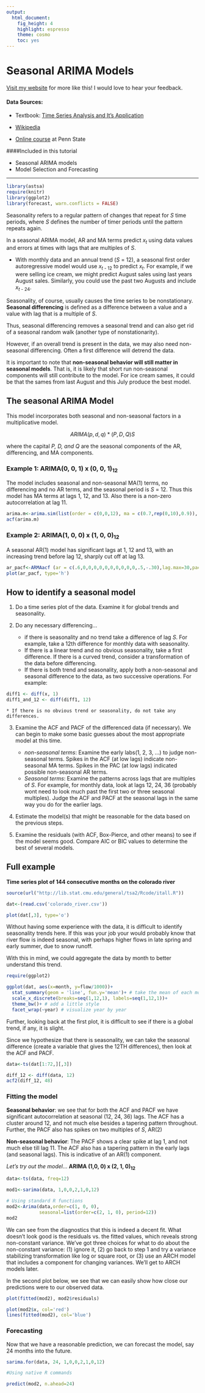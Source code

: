 ```yaml
---
output:
  html_document:
    fig_height: 4
    highlight: espresso
    theme: cosmo
    toc: yes
---
```

Seasonal ARIMA Models
========================================================
[Visit my website](http://rmdk.ca/projects/) for more like this! I would love to hear your feedback.

#### Data Sources:

* Textbook: [Time Series Analysis and It's Application](http://www.stat.pitt.edu/stoffer/tsa3/)

* [Wikipedia](http://en.wikipedia.org/wiki/Stationary_process)

* [Online course](https://onlinecourses.science.psu.edu/stat510/?q=node/47) at Penn State

####Included in this tutorial

* Seasonal ARIMA models 
* Model Selection and Forecasting

<hr>
```r
library(astsa)
require(knitr)
library(ggplot2)
library(forecast, warn.conflicts = FALSE)
```


Seasonality refers to a regular pattern of changes that repeat for _S_ time periods, where _S_ defines the number of timer periods until the pattern repeats again.

In a seasonal ARIMA model, AR and MA terms predict _x_<sub>_t_</sub> using data values and errors at times with lags that are multiples of _S_.

* With monthly data and an annual trend (_S_ = 12), a seasonal first order autoregressive model would use _x_<sub>_t_ - 12</sub> to predict _x_<sub>_t_</sub>. For example, if we were selling ice cream, we might predict August sales using last years August sales. Similarly, you could use the past two Augusts and include _x_<sub>_t_ - 24</sub>.

Seasonality, of course, usually causes the time series to be nonstationary. __Seasonal differencing__ is defined as a difference between a value and a value with lag that is a multiple of _S_.

Thus, seasonal differencing removes a seasonal trend and can also get rid of a seasonal random walk (another type of nonstationarity).

However, if an overall trend is present in the data, we may also need non-seasonal differencing. Often a first difference will detrend the data.

It is important to note that __non-seasonal behavior will still matter in seasonal models__. That is, it is likely that short run non-seasonal components will still contribute to the model. For ice cream sames, it could be that the sames from last August and this July produce the best model.

## The seasonal ARIMA Model

This model incorporates both seasonal and non-seasonal factors in a multiplicative model.

$$ARIMA(p, d, q)*(P, D, Q)S$$

where the capital _P, D, and Q_ are the seasonal components of the AR, differencing, and MA components.

### Example 1: ARIMA(0, 0, 1) x (0, 0, 1)<sub>12</sub>

The model includes seasonal and non-seasonal MA(1) terms, no differencing and no AR terms, and the seasonal period is _S_ = 12. Thus this model has MA terms at lags 1, 12, and 13. Also there is a non-zero autocorrelation at lag 11.

```r
arima.m<-arima.sim(list(order = c(0,0,12), ma = c(0.7,rep(0,10),0.9)), n = 200)
acf(arima.m)
```

### Example 2: ARIMA(1, 0, 0) x (1, 0, 0)<sub>12</sub>

A seasonal AR(1) model has significant lags at 1, 12 and 13, with an increasing trend before lag 12, sharply cut off at lag 13.

```r
ar_pacf<-ARMAacf (ar = c(.6,0,0,0,0,0,0,0,0,0,0,.5,-.30),lag.max=30,pacf=T)
plot(ar_pacf, type='h')
```

## How to identify a seasonal model

1. Do a time series plot of the data. Examine it for global trends and seasonality. 

2. Do any necessary differencing...
    * if there is seasonality and no trend take a difference of lag _S_. For example, take a 12th difference for monthly data with seasonality.
    * If there is a linear trend and no obvious seasonality, take a first difference. If there is a curved trend, consider a transformation of the data before differencing.
    * If there is both trend and seasonality, apply both a non-seasonal and seasonal difference to the data, as two successive operations. For example:
    
```r
diff1 <- diff(x, 1)
diff1_and_12 <- diff(diff1, 12)
```

    * If there is no obvious trend or seasonality, do not take any differences.

3. Examine the ACF and PACF of the differenced data (if necessary). We can begin to make some basic guesses about the most appropriate model at this time.

    * _non-seasonal terms_: Examine the early labs(1, 2, 3, ...) to judge non-seasonal terms. Spikes in the ACF (at low lags) indicate non-seasonal MA terms. Spikes in the PAC (at low lags) indicated possible non-seasonal AR terms.
    * _Seasonal terms_: Examine the patterns across lags that are multiples of _S_. For example, for monthly data, look at lags 12, 24, 36 (probably wont need to look much past the first two or three seasonal multiples). Judge the ACF and PACF at the seasonal lags in the same way you do for the earlier lags.
  
4. Estimate the model(s) that might be reasonable for the data based on the previous steps.

5. Examine the residuals (with ACF, Box-Pierce, and other means) to see if the model seems good. Compare AIC or BIC values to determine the best of several models.

## Full example

__Time series plot of 144 consecutive months on the colorado river__

```r
source(url("http://lib.stat.cmu.edu/general/tsa2/Rcode/itall.R")) 

dat<-(read.csv('colorado_river.csv'))

plot(dat[,3], type='o')
```

Without having some experience with the data, it is difficult to identify seasonality trends here. If this was your job your would probably know that river flow is indeed seasonal, with perhaps higher flows in late spring and early summer, due to snow runoff.

With this in mind, we could aggregate the data by month to better understand this trend.

```r
require(ggplot2)

ggplot(dat, aes(x=month, y=flow/1000))+
  stat_summary(geom = 'line', fun.y='mean')+ # take the mean of each month
  scale_x_discrete(breaks=seq(1,12,1), labels=seq(1,12,1))+
  theme_bw()+ # add a little style
  facet_wrap(~year) # visualize year by year
```


Further, looking back at the first plot, it is difficult to see if there is a global trend, if any, it is slight.

Since we hypothesize that there is seasonality, we can take the seasonal difference (create a variable that gives the 12TH differences), then look at the ACF and PACF.

```r
data<-ts(dat[1:72,][,3])

diff_12 <- diff(data, 12)
acf2(diff_12, 48)
```

### Fitting the model
__Seasonal behavior__: we see that for both the ACF and PACF we have significant autocorrelation at seasonal (12, 24, 36) lags. The ACF has a cluster around 12, and not much else besides a tapering pattern throughout. Further, the PACF also has spikes on two multiples of _S_, AR(2)

__Non-seasonal behavior__: The PACF shows a clear spike at lag 1, and not much else till lag 11. The ACF also has a tapering pattern in the early lags (and seasonal lags). This is indicative of an AR(1) component.

_Let's try out the model_... __ARIMA (1,0, 0) x (2, 1, 0)<sub>12</sub>__

```r
data<-ts(data, freq=12)

mod1<-sarima(data, 1,0,0,2,1,0,12)

# Using standard R functions
mod2<-Arima(data,order=c(1, 0, 0),
            seasonal=list(order=c(2, 1, 0), period=12))
mod2
```

We can see from the diagnostics that this is indeed a decent fit. What doesn't look good is the residuals vs. the fitted values, which reveals strong non-constant variance. We’ve got three choices for what to do about the non-constant variance: (1) ignore it, (2) go back to step 1 and try a variance stabilizing transformation like log or square root, or (3) use an ARCH model that includes a component for changing variances.  We’ll get to ARCH models later.

In the second plot below, we see that we can easily show how close our predictions were to our observed data.

```r
plot(fitted(mod2), mod2$residuals)

plot(mod2$x, col='red')
lines(fitted(mod2), col='blue')
```


### Forecasting
Now that we have a reasonable prediction, we can forecast the model, say 24 months into the future.

```r
sarima.for(data, 24, 1,0,0,2,1,0,12)

#Using native R commands

predict(mod2, n.ahead=24)
```

